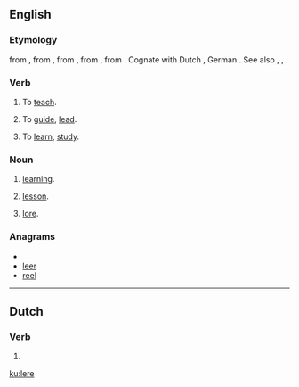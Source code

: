 ==English==

===Etymology===
from {{etyl|enm}} {{term|leren||to teach, instruct|lang=enm}}, from {{etyl|ang|en}} {{term|læran|lǣran|to teach, instruct, indoctrinate|lang=ang}}, from {{proto|Germanic|laizjánan|to teach|lang=en}}, from {{proto|Germanic|laizṓ||láisō|lore, teaching", literally, "track, trace|lang=en|title=}}, from {{proto|Indo-European|leyəs-|to track, furrow|lang=en}}.  Cognate with Dutch {{term|leren|lang=nl}}, German {{term|lehren|lang=de}}. See also {{l|en|lear}}, {{l|en|lore}}, {{l|en|learn}}.

===Verb===
{{en-verb|ler|es}}

# {{obsolete}} To [[teach]].
# {{obsolete}} To [[guide]], [[lead]].
# {{obsolete}} To [[learn]], [[study]].

===Noun===
{{en-noun}}

# {{obsolete}} [[learning]].
# {{obsolete}} [[lesson]].
# {{obsolete}} [[lore]].

===Anagrams===
* {{alphagram|eelr}}
* [[leer#English|leer]]
* [[reel#English|reel]]

----

==Dutch==

===Verb===
{{infl|nl}}

# {{nl-verb-form|n=sg|t=pres|m=subj|leren}}

[[ku:lere]]